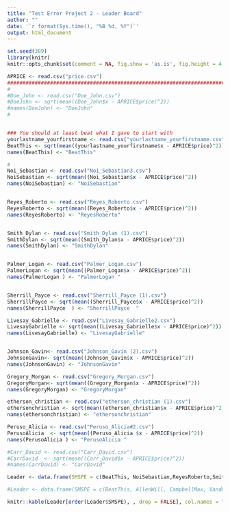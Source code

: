 ```yaml
---
title: "Test Error Project 2 - Leader Board"
author: ""
date: '`r format(Sys.time(), "%B %d, %Y")`'
output: html_document
---
```


```r
set.seed(389)
library(knitr)
knitr::opts_chunk$set(comment = NA, fig.show = 'as.is', fig.height = 4, fig.width = 4, prompt = TRUE, highlight = TRUE, tidy = FALSE, warning = FALSE, message = FALSE, tidy.opts=list(blank = TRUE, width.cutoff= 75, cache = TRUE))
```


```r
APRICE <- read.csv("price.csv")
#########################################################################
#
#Doe_John <- read.csv("Doe_John.csv")
#DoeJohn <- sqrt(mean((Doe_John$x - APRICE$price)^2))
#names(DoeJohn) <- "DoeJohn"
#


### You should at least beat what I gave to start with
yourlastname_yourfirstname <- read.csv("yourlastname_yourfirstname.csv")
BeatThis <- sqrt(mean((yourlastname_yourfirstname$x - APRICE$price)^2))
names(BeatThis) <- "BeatThis"

#
Noi_Sebastian <- read.csv("Noi_Sebastian3.csv")
NoiSebastian <- sqrt(mean((Noi_Sebastian$x - APRICE$price)^2))
names(NoiSebastian) <- "NoiSebastian"


Reyes_Roberto <- read.csv("Reyes_Roberto.csv")
ReyesRoberto <- sqrt(mean((Reyes_Roberto$x - APRICE$price)^2))
names(ReyesRoberto) <- "ReyesRoberto"


Smith_Dylan <- read.csv("Smith_Dylan (1).csv")
SmithDylan <- sqrt(mean((Smith_Dylan$x - APRICE$price)^2))
names(SmithDylan) <- "SmithDylan"


Palmer_Logan <- read.csv("Palmer_Logan.csv")
PalmerLogan <- sqrt(mean((Palmer_Logan$x - APRICE$price)^2))
names(PalmerLogan ) <- "PalmerLogan "


Sherrill_Payce <- read.csv("Sherrill_Payce (1).csv")
SherrillPayce <- sqrt(mean((Sherrill_Payce$x - APRICE$price)^2))
names(SherrillPayce  ) <- "SherrillPayce  "

Livesay_Gabrielle <- read.csv("Livesay_Gabrielle2.csv")
LivesayGabrielle <- sqrt(mean((Livesay_Gabrielle$x - APRICE$price)^2))
names(LivesayGabrielle) <- "LivesayGabrielle"


Johnson_Gavin<- read.csv("Johnson_Gavin (2).csv")
JohnsonGavin<- sqrt(mean((Johnson_Gavin$x - APRICE$price)^2))
names(JohnsonGavin) <- "JohnsonGavin"

Gregory_Morgan <- read.csv("Gregory_Morgan.csv")
GregoryMorgan<- sqrt(mean((Gregory_Morgan$x - APRICE$price)^2))
names(GregoryMorgan) <- "GregoryMorgan"

etherson_christian <- read.csv("etherson_christian (1).csv")
ethersonchristian <- sqrt(mean((etherson_christian$x - APRICE$price)^2))
names(ethersonchristian) <- "ethersonchristian"

Peruso_Alicia <- read.csv("Peruso_Alicia#2.csv")
PerusoAlicia  <- sqrt(mean((Peruso_Alicia $x - APRICE$price)^2))
names(PerusoAlicia ) <- "PerusoAlicia "

#Carr_David <- read.csv("Carr_David.csv")
#CarrDavid  <- sqrt(mean((Carr_David$x - APRICE$price)^2))
#names(CarrDavid) <- "CarrDavid"

```


```r
Leader <- data.frame(SMSPE = c(BeatThis, NoiSebastian,ReyesRoberto,SmithDylan,PalmerLogan,SherrillPayce, LivesayGabrielle,JohnsonGavin,GregoryMorgan,ethersonchristian,PerusoAlicia ))

```

```r
#Leader <- data.frame(SMSPE = c(BeatThis, AllenWill, CampbellMax, VandenbergAndrew, DubeWill))
```

```r
knitr::kable(Leader[order(Leader$SMSPE), , drop = FALSE], col.names = "$\\sqrt{MSPE}$", align = "l")
```